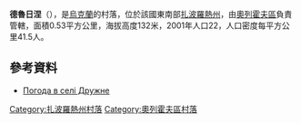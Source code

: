 {{coord|47|49|33|N|35|35|30|E|scale:100000|display=title}}

'''德魯日涅'''（{{lang-uk|Дружне}}），是[[烏克蘭|烏克蘭]]的村落，位於該國東南部[[扎波羅熱州|扎波羅熱州]]，由[[奧列霍夫區|奧列霍夫區]]負責管轄，面積0.53平方公里，海拔高度132米，2001年人口22，人口密度每平方公里41.5人。

==參考資料==
* [http://weather.in.ua/ua/zaporozhskaja/7321 Погода в селі Дружне] {{Wayback|url=http://weather.in.ua/ua/zaporozhskaja/7321 |date=20160305095117 }}

[[Category:扎波羅熱州村落|Category:扎波羅熱州村落]]
[[Category:奧列霍夫區村落|Category:奧列霍夫區村落]]


{{Zaporizhia-geo-stub}}